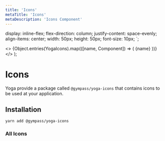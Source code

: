 ```yaml
---
title: 'Icons'
metaTitle: 'Icons'
metaDescription: 'Icons Component'
---
```




  display: inline-flex;
  flex-direction: column;
  justify-content: space-evenly;
  align-items: center;
  width: 50px;
  height: 50px;
  font-size: 10px;
`;

  <>
    {Object.entries(YogaIcons).map(([name, Component]) => (
      <IconWrapper>
        <Component />
        {name}
      </IconWrapper>
    ))}
  </>
);

# Icons

Yoga provide a package called `@gympass/yoga-icons` that contains icons to be
used at your application.

## Installation

```
yarn add @gympass/yoga-icons
```

<TabbedView>
  <Tab title="Web">
    <IconsWeb />
  </Tab>

  <Tab title="Native">
    <IconsNative />
  </Tab>
</TabbedView>

### All Icons

<AllIcons />